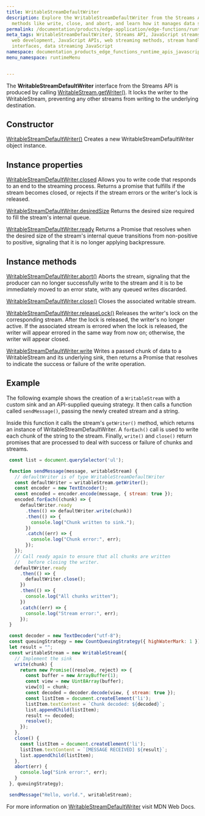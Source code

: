 ```yaml
---
title: WritableStreamDefaultWriter
description: Explore the WritableStreamDefaultWriter from the Streams API, including
  methods like write, close, and abort, and learn how it manages data streams effectively.
permalink: /documentation/products/edge-application/edge-functions/runtime-apis/javascript/stream-default-writer/
meta_tags: WritableStreamDefaultWriter, Streams API, JavaScript streams, WritableStream.getWriter,
  web development, JavaScript APIs, web streaming methods, stream handling, stream
  interfaces, data streaming JavaScript
namespace: documentation_products_edge_functions_runtime_apis_javascript_writable_stream_default_writer
menu_namespace: runtimeMenu


---
```


The **WritableStreamDefaultWriter** interface from the Streams API is produced by calling [WritableStream.getWriter()](https://developer.mozilla.org/en-US/docs/Web/API/WritableStream/getWriter). It locks the writer to the WritableStream, preventing any other streams from writing to the underlying destination.

## Constructor

[WritableStreamDefaultWriter()](https://developer.mozilla.org/en-US/docs/Web/API/WritableStreamDefaultWriter/WritableStreamDefaultWriter)
Creates a new WritableStreamDefaultWriter object instance.

## Instance properties

[WritableStreamDefaultWriter.closed](https://developer.mozilla.org/en-US/docs/Web/API/WritableStreamDefaultWriter/closed)
Allows you to write code that responds to an end to the streaming process. Returns a promise that fulfills if the stream becomes closed, or rejects if the stream errors or the writer's lock is released.

[WritableStreamDefaultWriter.desiredSize](https://developer.mozilla.org/en-US/docs/Web/API/WritableStreamDefaultWriter/desiredSize)
Returns the desired size required to fill the stream's internal queue.

[WritableStreamDefaultWriter.ready](https://developer.mozilla.org/en-US/docs/Web/API/WritableStreamDefaultWriter/ready)
Returns a Promise that resolves when the desired size of the stream's internal queue transitions from non-positive to positive, signaling that it is no longer applying backpressure.

## Instance methods
[WritableStreamDefaultWriter.abort()](https://developer.mozilla.org/en-US/docs/Web/API/WritableStreamDefaultWriter/abort)
Aborts the stream, signaling that the producer can no longer successfully write to the stream and it is to be immediately moved to an error state, with any queued writes discarded.

[WritableStreamDefaultWriter.close()](https://developer.mozilla.org/en-US/docs/Web/API/WritableStreamDefaultWriter/close)
Closes the associated writable stream.

[WritableStreamDefaultWriter.releaseLock()](https://developer.mozilla.org/en-US/docs/Web/API/WritableStreamDefaultWriter/releaseLock)
Releases the writer's lock on the corresponding stream. After the lock is released, the writer's no longer active. If the associated stream is errored when the lock is released, the writer will appear errored in the same way from now on; otherwise, the writer will appear closed.

[WritableStreamDefaultWriter.write](https://developer.mozilla.org/en-US/docs/Web/API/WritableStreamDefaultWriter/write)
Writes a passed chunk of data to a WritableStream and its underlying sink, then returns a Promise that resolves to indicate the success or failure of the write operation.

## Example

The following example shows the creation of a `WritableStream` with a custom sink and an API-supplied queuing strategy. It then calls a function called `sendMessage()`, passing the newly created stream and a string.

Inside this function it calls the stream's `getWriter()` method, which returns an instance of WritableStreamDefaultWriter. A `forEach()` call is used to write each chunk of the string to the stream. Finally, `write()` and `close()` return promises that are processed to deal with success or failure of chunks and streams.

```js
 const list = document.querySelector('ul');

 function sendMessage(message, writableStream) {
   // defaultWriter is of type WritableStreamDefaultWriter
   const defaultWriter = writableStream.getWriter();
   const encoder = new TextEncoder();
   const encoded = encoder.encode(message, { stream: true });
   encoded.forEach((chunk) => {
     defaultWriter.ready
       .then(() => defaultWriter.write(chunk))
       .then(() => {
         console.log("Chunk written to sink.");
       })
       .catch((err) => {
         console.log("Chunk error:", err);
       });
   });
   // Call ready again to ensure that all chunks are written
   //   before closing the writer.
   defaultWriter.ready
     .then(() => {
       defaultWriter.close();
     })
     .then(() => {
       console.log("All chunks written");
     })
     .catch((err) => {
       console.log("Stream error:", err);
     });
 }

 const decoder = new TextDecoder("utf-8");
 const queuingStrategy = new CountQueuingStrategy({ highWaterMark: 1 });
 let result = "";
 const writableStream = new WritableStream({
   // Implement the sink
   write(chunk) {
     return new Promise((resolve, reject) => {
       const buffer = new ArrayBuffer(1);
       const view = new Uint8Array(buffer);
       view[0] = chunk;
       const decoded = decoder.decode(view, { stream: true });
       const listItem = document.createElement('li');
       listItem.textContent = `Chunk decoded: ${decoded}`;
       list.appendChild(listItem);
       result += decoded;
       resolve();
     });
   },
   close() {
     const listItem = document.createElement('li');
     listItem.textContent = `[MESSAGE RECEIVED] ${result}`;
     list.appendChild(listItem);
   },
   abort(err) {
     console.log("Sink error:", err);
   }
 }, queuingStrategy);

 sendMessage("Hello, world.", writableStream);
```


For more information on [WritableStreamDefaultWriter](https://developer.mozilla.org/en-US/docs/Web/API/WritableStreamDefaultWriter) visit MDN Web Docs.




